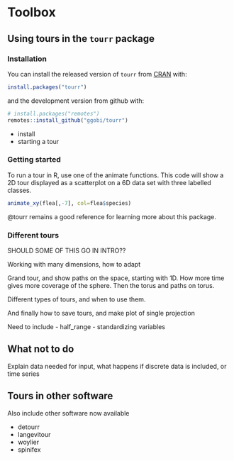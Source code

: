 # Toolbox {#toolbox}


## Using tours in the `tourr` package

### Installation

You can install the released version of `tourr` from [CRAN](https://CRAN.R-project.org) with:

``` r
install.packages("tourr")
```

and the development version from github with:

``` r
# install.packages("remotes")
remotes::install_github("ggobi/tourr")
```

- install
- starting a tour

### Getting started

To run a tour in R, use one of the animate functions. This code will show a 2D tour displayed as a scatterplot on a 6D data set with three labelled classes. 

``` r
animate_xy(flea[,-7], col=flea$species)
```

@tourr remains a good reference for learning more about this package.

### Different tours

SHOULD SOME OF THIS GO IN INTRO??

Working with many dimensions, how to adapt 

Grand tour, and show paths on the space, starting with 1D. How more time gives more coverage of the sphere. Then the torus and paths on torus.

Different types of tours, and when to use them.

And finally how to save tours, and make plot of single projection

Need to include
- half_range
- standardizing variables

## What not to do

Explain data needed for input, what happens if discrete data is included, or time series 

## Tours in other software

Also include other software now available

- detourr
- langevitour
- woylier
- spinifex
